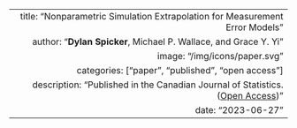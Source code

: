 ---
  title: "Nonparametric Simulation Extrapolation for Measurement Error Models"
  author: "**Dylan Spicker**, Michael P. Wallace, and Grace Y. Yi"
  image: "/img/icons/paper.svg"
  categories: ["paper", "published", "open access"]
  description: "Published in the Canadian Journal of Statistics. ([Open Access](https://onlinelibrary.wiley.com/doi/10.1002/cjs.11777))"
  date: "2023-06-27"
---